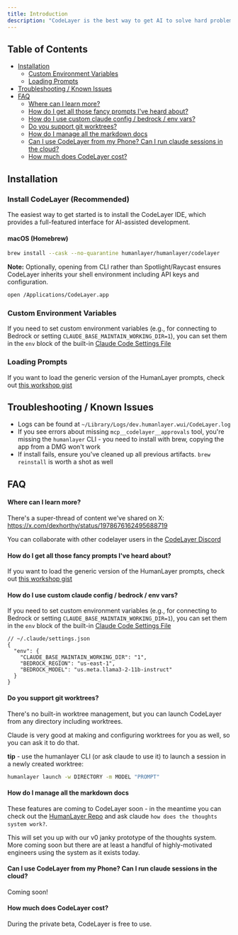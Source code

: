 ```yaml
---
title: Introduction
description: "CodeLayer is the best way to get AI to solve hard problems in complex codebases."
---
```


## Table of Contents

- [Installation](#installation)
    - [Custom Environment Variables](#custom-environment-variables)
    - [Loading Prompts](#loading-prompts)
- [Troubleshooting / Known Issues](#troubleshooting--known-issues)
- [FAQ](#faq)
    - [Where can I learn more?](#where-can-i-learn-more)
    - [How do I get all those fancy prompts I've heard about?](#how-do-i-get-all-those-fancy-prompts-ive-heard-about)
    - [How do I use custom claude config / bedrock / env vars?](#how-do-i-use-custom-claude-config--bedrock--env-vars)
    - [Do you support git worktrees?](#do-you-support-git-worktrees)
    - [How do I manage all the markdown docs](#how-do-i-manage-all-the-markdown-docs)
    - [Can I use CodeLayer from my Phone? Can I run claude sessions in the cloud?](#can-i-use-codelayer-from-my-phone-can-i-run-claude-sessions-in-the-cloud)
    - [How much does CodeLayer cost?](#how-much-does-codelayer-cost)

## Installation

### Install CodeLayer (Recommended)

The easiest way to get started is to install the CodeLayer IDE, which provides a full-featured interface for AI-assisted development.

#### macOS (Homebrew)

```bash
brew install --cask --no-quarantine humanlayer/humanlayer/codelayer
```

**Note:** Optionally, opening from CLI rather than Spotlight/Raycast ensures CodeLayer inherits your shell environment including API keys and configuration.

```bash
open /Applications/CodeLayer.app
```

### Custom Environment Variables

If you need to set custom environment variables (e.g., for connecting to Bedrock or setting `CLAUDE_BASE_MAINTAIN_WORKING_DIR=1`),
you can set them in the `env` block of the built-in [Claude Code Settings File](https://docs.claude.com/en/docs/claude-code/settings#available-settings)

### Loading Prompts

If you want to load the generic version of the HumanLayer prompts, check out [this workshop gist](https://gist.github.com/dexhorthy/c5d2113621d17178b29ae4c31028bdc2)

## Troubleshooting / Known Issues

* Logs can be found at `~/Library/Logs/dev.humanlayer.wui/CodeLayer.log`
* If you see errors about missing `mcp__codelayer__approvals` tool, you're missing the `humanlayer` CLI - you need to install with brew, copying the app from a DMG won't work
* If install fails, ensure you've cleaned up all previous artifacts. `brew reinstall` is worth a shot as well

## FAQ

#### Where can I learn more?

There's a super-thread of content we've shared on X:  https://x.com/dexhorthy/status/1978676162495688719

You can collaborate with other codelayer users in the [CodeLayer Discord](https://humanlayer.dev/discord)

#### How do I get all those fancy prompts I've heard about?

If you want to load the generic version of the HumanLayer prompts, check out [this workshop gist](https://gist.github.com/dexhorthy/c5d2113621d17178b29ae4c31028bdc2)

#### How do I use custom claude config / bedrock / env vars?

If you need to set custom environment variables (e.g., for connecting to Bedrock or setting `CLAUDE_BASE_MAINTAIN_WORKING_DIR=1`),
you can set them in the `env` block of the built-in [Claude Code Settings File](https://docs.claude.com/en/docs/claude-code/settings#available-settings)

```jsonc
// ~/.claude/settings.json
{
  "env": {
    "CLAUDE_BASE_MAINTAIN_WORKING_DIR": "1",
    "BEDROCK_REGION": "us-east-1",
    "BEDROCK_MODEL": "us.meta.llama3-2-11b-instruct"
  }
}
```

#### Do you support git worktrees?

There's no built-in worktree management, but you can launch CodeLayer from any directory including worktrees.

Claude is very good at making and configuring worktrees for you as well, so you can ask it to do that.

**tip** - use the humanlayer CLI (or ask claude to use it) to launch a session in a newly created worktree:

```bash
humanlayer launch -w DIRECTORY -m MODEL "PROMPT"
```

#### How do I manage all the markdown docs

These features are coming to CodeLayer soon - in the meantime you can check out
the [HumanLayer Repo](https://github.com/humanlayer/humanlayer/) and ask claude `how does the thoughts system work?`.

This will set you up with our v0 janky prototype of the thoughts system. More coming soon but there are at least a handful of
highly-motivated engineers using the system as it exists today.

#### Can I use CodeLayer from my Phone? Can I run claude sessions in the cloud?

Coming soon!

#### How much does CodeLayer cost?

During the private beta, CodeLayer is free to use.
